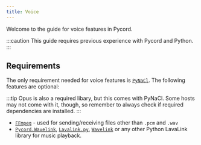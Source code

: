 ```yaml
---
title: Voice
---
```


Welcome to the guide for voice features in Pycord.

:::caution
This guide requires previous experience with Pycord and Python.
:::

## Requirements

The only requirement needed for voice features is [`PyNaCl`](https://pypi.org/project/PyNaCl/). The following features are optional:

:::tip
Opus is also a required libary, but this comes with PyNaCl.
Some hosts may not come with it, though, so remember to always check if required dependencies are installed.
:::

- [`FFmpeg`](https://ffmpeg.org) - used for sending/receiving files other than `.pcm` and `.wav`
- [`Pycord.Wavelink`](https://github.com/Pycord-Development/Pycord.Wavelink), [`Lavalink.py`](https://github.com/Devoxin/Lavalink.py), [`Wavelink`](https://github.com/PythonistaGuild/Wavelink) or any other Python LavaLink library for music playback.
